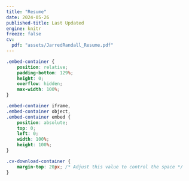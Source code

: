 ```yaml
---
title: "Resume"
date: 2024-05-26
published-title: Last Updated
engine: knitr
freeze: false
cv:
  pdf: "assets/JarredRandall_Resume.pdf"
---
```



```css
.embed-container {
    position: relative;
    padding-bottom: 129%;
    height: 0;
    overflow: hidden;
    max-width: 100%;
}

.embed-container iframe,
.embed-container object,
.embed-container embed {
    position: absolute;
    top: 0;
    left: 0;
    width: 100%;
    height: 100%;
}

.cv-download-container {
    margin-top: 20px; /* Adjust this value to control the space */
}
```

